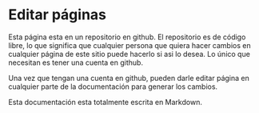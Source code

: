 
# Editar páginas

Esta página esta en un repositorio en github. El repositorio es de código libre, lo que significa que cualquier persona que quiera hacer cambios en cualquier página de este sitio puede hacerlo si asi lo desea. Lo único que necesitan es tener una cuenta en github.

Una vez que tengan una cuenta en github, pueden darle editar página en cualquier parte de la documentación para generar los cambios.

Esta documentación esta totalmente escrita en Markdown.

<ReactPlayer
  playing={false}
  controls
  url="https://www.youtube.com/watch?v=dS6RQndNpBA"
/>
<ReactPlayer
  playing={false}
  controls
  url="https://www.youtube.com/shorts/6yn1cSko-8Q"
/>
